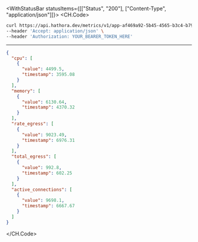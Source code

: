 

<WithStatusBar statusItems={[["Status", "200"], ["Content-Type", "application/json"]]}>
  <CH.Code>
  ```bash Example Request
  curl https://api.hathora.dev/metrics/v1/app-af469a92-5b45-4565-b3c4-b79878de67d2/process/cbfcddd2-0006-43ae-996c-995fff7bed2e?end=9437.49&metrics=null&metrics=null&start=9025.99&step=681820 \
--header 'Accept: application/json' \
--header 'Authorization: YOUR_BEARER_TOKEN_HERE'
  ```
  ---

  ```json Example Response
  {
    "cpu": [
      {
        "value": 4499.5,
        "timestamp": 3595.08
      }
    ],
    "memory": [
      {
        "value": 6130.64,
        "timestamp": 4370.32
      }
    ],
    "rate_egress": [
      {
        "value": 9023.49,
        "timestamp": 6976.31
      }
    ],
    "total_egress": [
      {
        "value": 992.8,
        "timestamp": 602.25
      }
    ],
    "active_connections": [
      {
        "value": 9698.1,
        "timestamp": 6667.67
      }
    ]
  }
  ```
  </CH.Code>
</WithStatusBar>
